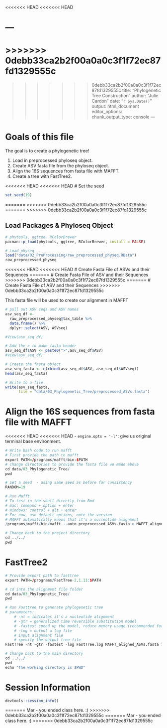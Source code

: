 <<<<<<< HEAD
<<<<<<< HEAD

---
=======
>>>>>>> 0debb33ca2b2f00a0a0c3f1f72ec87fd1329555c
=======
>>>>>>> 0debb33ca2b2f00a0a0c3f1f72ec87fd1329555c
title: "Phylogenetic Tree Construction"
author: "Julie Cardon"
date: "`r Sys.Date()`"
output: html_document
editor_options: 
  chunk_output_type: console
---

# Goals of this file 

The goal is to create a phylogenetic tree! 

1. Load in preprocessed phyloseq object.  
2. Create ASV fasta file from the phyloseq object. 
3. Align the 16S sequences from fasta file with MAFFT. 
4. Create a tree with FastTree2.  

<<<<<<< HEAD
<<<<<<< HEAD
# Set the seed
```r
set.seed(19)
```
=======
>>>>>>> 0debb33ca2b2f00a0a0c3f1f72ec87fd1329555c
=======
>>>>>>> 0debb33ca2b2f00a0a0c3f1f72ec87fd1329555c

## Load Packages & Phyloseq Object
```r
# phytools, ggtree, RColorBrewer
pacman::p_load(phytools, ggtree, RColorBrewer, install = FALSE)

# Load physeq 
load("data/02_PreProcessing/raw_preprocessed_physeq.RData")
raw_preprocessed_physeq
```

<<<<<<< HEAD
<<<<<<< HEAD
# Create Fasta File of ASVs and their Sequences
=======
# Create Fasta File of ASV and their Sequences
>>>>>>> 0debb33ca2b2f00a0a0c3f1f72ec87fd1329555c
=======
# Create Fasta File of ASV and their Sequences
>>>>>>> 0debb33ca2b2f00a0a0c3f1f72ec87fd1329555c

This fasta file will be used to create our alignment in MAFFT

```r
# pull out ASV seqs and ASV names 
asv_seq_df <- 
  raw_preprocessed_physeq@tax_table %>%
  data.frame() %>%
  dplyr::select(ASV, ASVseq)

#View(asv_seq_df)

# Add the > to make fasta header 
asv_seq_df$ASV <- paste0(">",asv_seq_df$ASV)
#View(asv_seq_df)

# Create the fasta object 
asv_seq_fasta <- c(rbind(asv_seq_df$ASV, asv_seq_df$ASVseq))
head(asv_seq_fasta)

# Write to a file 
write(asv_seq_fasta, 
      file = "data/03_Phylogenetic_Tree/preprocessed_ASVs.fasta")
```

# Align the 16S sequences from fasta file with MAFFT

<<<<<<< HEAD
<<<<<<< HEAD
- `engine.opts = '-l'`: give us original terminal base environment.

```r
# Write bash code to run mafft 
# First provide the path to mafft 
export PATH=/programs/mafft/bin:$PATH
# change directories to provide the fasta file we made above 
cd data/03_Phylogenetic_Tree/
pwd

# Set a seed  - using same seed as before for consistency 
RANDOM=19

# Run Mafft 
# To test in the shell directly from Rmd 
# mac: command + option + enter 
# Windows: control + alt + enter 
# For now, use default options, note the version 
# MAFFT automatically knows that it's a nucleotide alignment 
/programs/mafft/bin/mafft --auto preprocessed_ASVs.fasta > MAFFT_aligned_ASVs.fasta

# Change back to the project directory 
cd ../../
pwd
```



# FastTree2 
```r
# Provide export path to fasttree 
export PATH=/programs/FastTree-2.1.11:$PATH

# cd into the alignment file folder 
cd data/03_Phylogenetic_Tree/
pwd

# Run Fasttree to generate phylogenetic tree 
# parameters: 
    # -nt = indicates it's a nucleotide alignment
    # -gtr = generalized time reversible substitution model 
    # -fastest speed up the model, reduce memory usage (recommended for datasets that have >50,000)
    # -log = output a log file 
    # input alignment file 
    # specify the output tree file 
FastTree -nt -gtr -fastest -log FastTree.log MAFFT_aligned_ASVs.fasta > ASVs_unrooted.tree

# Change back to the main directory 
cd ../../
pwd 
echo "The working directory is $PWD"
```



# Session Information
```r
devtools::session_info()
```
=======
Mar - you ended class here. :) 
>>>>>>> 0debb33ca2b2f00a0a0c3f1f72ec87fd1329555c
=======
Mar - you ended class here. :) 
>>>>>>> 0debb33ca2b2f00a0a0c3f1f72ec87fd1329555c
